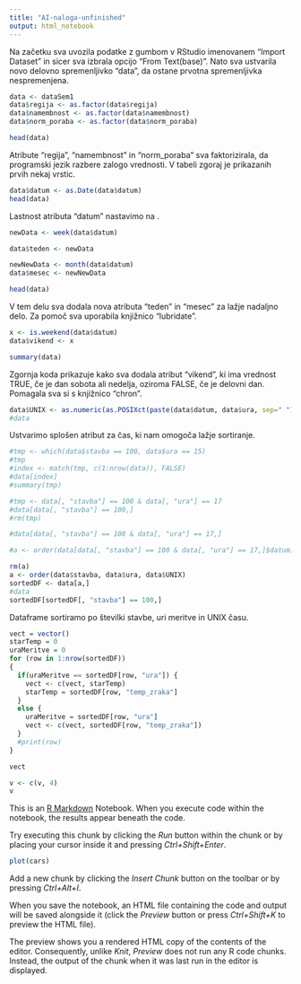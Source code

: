 ```yaml
---
title: "AI-naloga-unfinished"
output: html_notebook
---
```



Na začetku sva uvozila podatke z gumbom v RStudio imenovanem "Import Dataset" in sicer sva izbrala opcijo "From Text(base)". Nato sva ustvarila novo delovno spremenljivko "data", da ostane prvotna spremenljivka nespremenjena. 


```r
data <- dataSem1
data$regija <- as.factor(data$regija)
data$namembnost <- as.factor(data$namembnost)
data$norm_poraba <- as.factor(data$norm_poraba)

head(data)
```
Atribute "regija", "namembnost" in "norm_poraba" sva faktorizirala, da programski jezik razbere zalogo vrednosti. V tabeli zgoraj je prikazanih prvih nekaj vrstic. 

```r
data$datum <- as.Date(data$datum)
head(data)

```
Lastnost atributa "datum" nastavimo na <date>.

```r
newData <- week(data$datum)

data$teden <- newData

newNewData <- month(data$datum)
data$mesec <- newNewData

head(data)
```
V tem delu sva dodala nova atributa "teden" in "mesec" za lažje nadaljno delo. Za pomoč sva uporabila knjižnico "lubridate".

```r
x <- is.weekend(data$datum)
data$vikend <- x

summary(data)
```
Zgornja koda prikazuje kako sva dodala atribut "vikend", ki ima vrednost TRUE, če je dan sobota ali nedelja, oziroma FALSE, če je delovni dan. Pomagala sva si s knjižnico "chron".


```r
data$UNIX <- as.numeric(as.POSIXct(paste(data$datum, data$ura, sep=" ")))
#data
```
Ustvarimo splošen atribut za čas, ki nam omogoča lažje sortiranje.


```r
#tmp <- which(data$stavba == 100, data$ura == 15)
#tmp
#index <- match(tmp, c(1:nrow(data)), FALSE)
#data[index]
#summary(tmp)

#tmp <- data[, "stavba"] == 100 & data[, "ura"] == 17
#data[data[, "stavba"] == 100,]
#rm(tmp)

#data[data[, "stavba"] == 100 & data[, "ura"] == 17,]

#a <- order(data[data[, "stavba"] == 100 & data[, "ura"] == 17,]$datum)
```




```r
rm(a)
a <- order(data$stavba, data$ura, data$UNIX)
sortedDF <- data[a,]
#data
sortedDF[sortedDF[, "stavba"] == 100,]
```
Dataframe sortiramo po številki stavbe, uri meritve in UNIX času.


```r
vect = vector()
starTemp = 0
uraMeritve = 0
for (row in 1:nrow(sortedDF))
{
  if(uraMeritve == sortedDF[row, "ura"]) {
    vect <- c(vect, starTemp)
    starTemp = sortedDF[row, "temp_zraka"]
  }
  else {
    uraMeritve = sortedDF[row, "ura"]
    vect <- c(vect, sortedDF[row, "temp_zraka"])
  }
  #print(row)
}

vect
```


```r
v <- c(v, 4)
v
```













This is an [R Markdown](http://rmarkdown.rstudio.com) Notebook. When you execute code within the notebook, the results appear beneath the code. 

Try executing this chunk by clicking the *Run* button within the chunk or by placing your cursor inside it and pressing *Ctrl+Shift+Enter*. 

```r
plot(cars)
```

Add a new chunk by clicking the *Insert Chunk* button on the toolbar or by pressing *Ctrl+Alt+I*.

When you save the notebook, an HTML file containing the code and output will be saved alongside it (click the *Preview* button or press *Ctrl+Shift+K* to preview the HTML file).

The preview shows you a rendered HTML copy of the contents of the editor. Consequently, unlike *Knit*, *Preview* does not run any R code chunks. Instead, the output of the chunk when it was last run in the editor is displayed.
